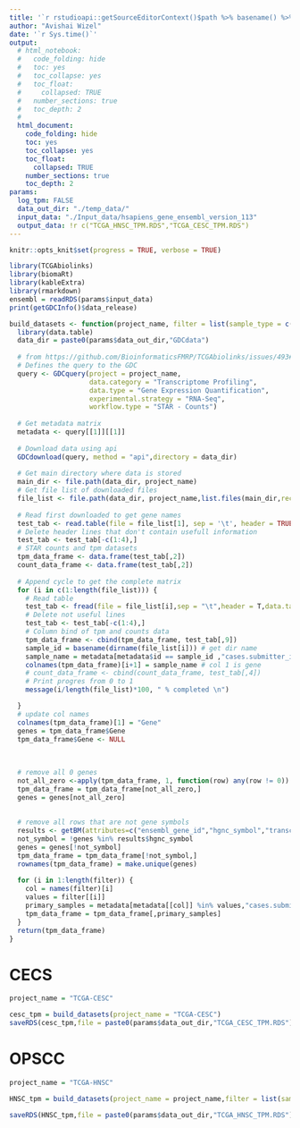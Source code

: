 ```yaml
---
title: '`r rstudioapi::getSourceEditorContext()$path %>% basename() %>% gsub(pattern = "\\.Rmd",replacement = "")`' 
author: "Avishai Wizel"
date: '`r Sys.time()`'
output: 
  # html_notebook: 
  #   code_folding: hide
  #   toc: yes
  #   toc_collapse: yes
  #   toc_float: 
  #     collapsed: TRUE
  #   number_sections: true
  #   toc_depth: 2
  #   
  html_document: 
    code_folding: hide
    toc: yes
    toc_collapse: yes
    toc_float: 
      collapsed: TRUE
    number_sections: true
    toc_depth: 2
params:
  log_tpm: FALSE
  data_out_dir: "./temp_data/" 
  input_data: "./Input_data/hsapiens_gene_ensembl_version_113"
  output_data: !r c("TCGA_HNSC_TPM.RDS","TCGA_CESC_TPM.RDS")
---
```



```r
knitr::opts_knit$set(progress = TRUE, verbose = TRUE)
```


```r
library(TCGAbiolinks)
library(biomaRt)
library(kableExtra)
library(rmarkdown)
ensembl = readRDS(params$input_data)
print(getGDCInfo()$data_release)
```

```r
build_datasets <- function(project_name, filter = list(sample_type = c("Primary Tumor"))) {
  library(data.table)
  data_dir = paste0(params$data_out_dir,"GDCdata")
  
  # from https://github.com/BioinformaticsFMRP/TCGAbiolinks/issues/493#issuecomment-1083311661
  # Defines the query to the GDC
  query <- GDCquery(project = project_name,
                    data.category = "Transcriptome Profiling",
                    data.type = "Gene Expression Quantification",
                    experimental.strategy = "RNA-Seq",
                    workflow.type = "STAR - Counts")
  
  # Get metadata matrix
  metadata <- query[[1]][[1]]
  
  # Download data using api
  GDCdownload(query, method = "api",directory = data_dir)
  
  # Get main directory where data is stored
  main_dir <- file.path(data_dir, project_name)
  # Get file list of downloaded files
  file_list <- file.path(data_dir, project_name,list.files(main_dir,recursive = TRUE)) 
  
  # Read first downloaded to get gene names
  test_tab <- read.table(file = file_list[1], sep = '\t', header = TRUE)
  # Delete header lines that don't contain usefull information
  test_tab <- test_tab[-c(1:4),]
  # STAR counts and tpm datasets
  tpm_data_frame <- data.frame(test_tab[,2])
  count_data_frame <- data.frame(test_tab[,2])
  
  # Append cycle to get the complete matrix
  for (i in c(1:length(file_list))) {
    # Read table
    test_tab <- fread(file = file_list[i],sep = "\t",header = T,data.table = F)
    # Delete not useful lines
    test_tab <- test_tab[-c(1:4),]
    # Column bind of tpm and counts data
    tpm_data_frame <- cbind(tpm_data_frame, test_tab[,9])
    sample_id = basename(dirname(file_list[i])) # get dir name
    sample_name = metadata[metadata$id == sample_id ,"cases.submitter_id"]
    colnames(tpm_data_frame)[i+1] = sample_name # col 1 is gene
    # count_data_frame <- cbind(count_data_frame, test_tab[,4])
    # Print progres from 0 to 1
    message(i/length(file_list)*100, " % completed \n")

  }
  # update col names
  colnames(tpm_data_frame)[1] = "Gene"
  genes = tpm_data_frame$Gene
  tpm_data_frame$Gene <- NULL
  
  
  
  # remove all 0 genes
  not_all_zero <-apply(tpm_data_frame, 1, function(row) any(row != 0))
  tpm_data_frame = tpm_data_frame[not_all_zero,]
  genes = genes[not_all_zero]
  
  
  # remove all rows that are not gene symbols
  results <- getBM(attributes=c("ensembl_gene_id","hgnc_symbol","transcript_biotype"), mart=ensembl)
  not_symbol = !genes %in% results$hgnc_symbol
  genes = genes[!not_symbol]
  tpm_data_frame = tpm_data_frame[!not_symbol,]
  rownames(tpm_data_frame) = make.unique(genes) 
  
  for (i in 1:length(filter)) {
    col = names(filter)[i]
    values = filter[[i]]
    primary_samples = metadata[metadata[[col]] %in% values,"cases.submitter_id"]
    tpm_data_frame = tpm_data_frame[,primary_samples]
  }
  return(tpm_data_frame)
}


```


# CECS
```r
project_name = "TCGA-CESC"
```

```r
cesc_tpm = build_datasets(project_name = "TCGA-CESC")
saveRDS(cesc_tpm,file = paste0(params$data_out_dir,"TCGA_CESC_TPM.RDS"))

```

# OPSCC

```r
project_name = "TCGA-HNSC"
```

```r
HNSC_tpm = build_datasets(project_name = project_name,filter = list(sample_type = c("Primary Tumor")))

saveRDS(HNSC_tpm,file = paste0(params$data_out_dir,"TCGA_HNSC_TPM.RDS"))

```


